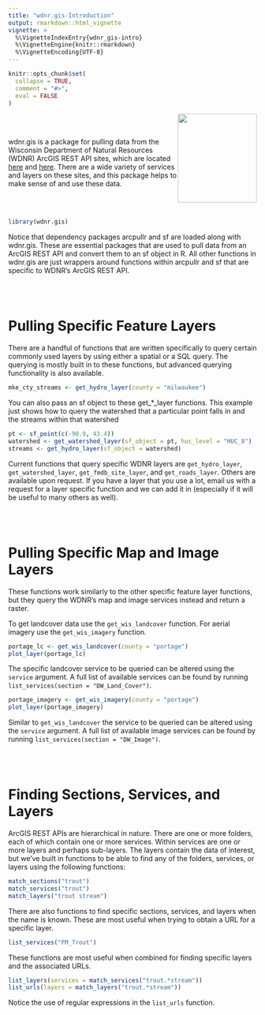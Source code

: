 ---
title: "wdnr.gis-Introduction"
output: rmarkdown::html_vignette
vignette: >
  %\VignetteIndexEntry{wdnr_gis-intro}
  %\VignetteEngine{knitr::rmarkdown}
  %\VignetteEncoding{UTF-8}
---

```{r, include = FALSE}
knitr::opts_chunk$set(
  collapse = TRUE,
  comment = "#>",
  eval = FALSE
)
```

<img src='../man/figures/logo.png' width="160" height="180" style="border: none; float: right"/>

\
\

wdnr.gis is a package for pulling data from the Wisconsin Department of
Natural Resources (WDNR) ArcGIS REST API sites, which are located [here](https://dnrmaps.wi.gov/arcgis/rest/services) and [here](https://dnrmaps.wi.gov/arcgis2/rest/services). There are a wide variety 
of services and layers on these sites, and this package helps to make sense of
and use these data.

\
\

```{r setup, eval = TRUE}
library(wdnr.gis)
```

Notice that dependency packages arcpullr and sf are loaded along 
with wdnr.gis. These are essential packages that are used to pull data
from an ArcGIS REST API and convert them to an sf object in R. All other
functions in wdnr.gis are just wrappers around functions within 
arcpullr and sf that are specific to WDNR's ArcGIS REST API.

\
\

# Pulling Specific Feature Layers

There are a handful of functions that are written specifically to query certain
commonly used layers by using either a spatial or a SQL query. The querying is
mostly built in to these functions, but advanced querying functionality is also
available.

```{r, warning = FALSE}
mke_cty_streams <- get_hydro_layer(county = "milwaukee")
```

You can also pass an sf object to these get_*_layer functions. This example just
shows how to query the watershed that a particular point falls in and the
streams within that watershed

```{r, warning = FALSE}
pt <- sf_point(c(-90.8, 43.4))
watershed <- get_watershed_layer(sf_object = pt, huc_level = "HUC_8")
streams <- get_hydro_layer(sf_object = watershed)
```

Current functions that query specific WDNR layers are `get_hydro_layer`, 
`get_watershed_layer`, `get_fmdb_site_layer`, and `get_roads_layer`. Others are 
available upon request. If you have a layer that you use a lot, email us with a 
request for a layer specific function and we can add it in (especially if it 
will be useful to many others as well).

\
\

# Pulling Specific Map and Image Layers

These functions work similarly to the other specific feature layer functions, 
but they query the WDNR's map and image services instead and return a raster.

To get landcover data use the `get_wis_landcover` function. For aerial imagery
use the `get_wis_imagery` function.

```{r}
portage_lc <- get_wis_landcover(county = "portage")
plot_layer(portage_lc)
```

The specific landcover service to be queried can be altered using the `service`
argument. A full list of available services can be found by running 
`list_services(section = "DW_Land_Cover")`.


```{r}
portage_imagery <- get_wis_imagery(county = "portage")
plot_layer(portage_imagery)
```

Similar to `get_wis_landcover` the service to be queried can be altered using
the `service` argument. A full list of available image services can be found by 
running  `list_services(section = "DW_Image")`.

\
\

# Finding Sections, Services, and Layers

ArcGIS REST APIs are hierarchical in nature. There are one or more folders, each
of which contain one or more services. Within services are one or more layers 
and perhaps sub-layers. The layers contain the data of interest, but we've built
in functions to be able to find any of the folders, services, or layers 
using the following functions:
 
```{r, eval = TRUE}
match_sections("trout")
match_services("trout")
match_layers("trout stream")
```

There are also functions to find specific sections, services, and layers when 
the name is known. These are most useful when trying to obtain a URL for a 
specific layer.

```{r, eval = TRUE}
list_services("FM_Trout")
```

These functions are most useful when combined for finding specific layers and 
the associated URLs.

```{r, eval = TRUE}
list_layers(services = match_services("trout.*stream"))
list_urls(layers = match_layers("trout.*stream"))
```

Notice the use of regular expressions in the `list_urls` function.
